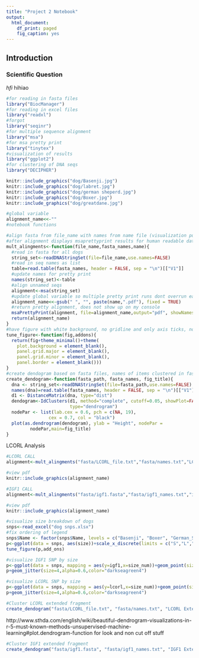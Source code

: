 ```yaml
---
title: "Project 2 Notebook"
output:
  html_document:
    df_print: paged
    fig_caption: yes
---
```




## Introduction
### Scientific Question
*hfi* hihiao
```r
#for reading in fasta files
library("BiocManager")
#for reading in excel files
library("readxl")
#forgot
library("seqinr")
#for multiple sequence alignment 
library("msa")
#for msa pretty print 
library("tinytex")
#visualization of results 
library("ggplot2")
#for clustering of DNA seqs 
library("DECIPHER")
```
```r

knitr::include_graphics("dog/Basenji.jpg")
knitr::include_graphics("dog/labret.jpg")
knitr::include_graphics("dog/german sheperd.jpg")
knitr::include_graphics("dog/Boxer.jpg")
knitr::include_graphics("dog/greatdane.jpg")


```



```r
#global variable
alignment_name<<-""
#notebook functions

#align fasta from file_name with names from name file (visualization purposes)
#after alignment displays msaprettyprint results for human readable data
mult_alingments<-function(file_name,fasta_names,name){
  #read in fasta for all dogs
  string_set<-readDNAStringSet(file=file_name,use.names=FALSE)
  #read in seq names as list 
  table=read.table(fasta_names, header = FALSE, sep = "\n")[["V1"]]
  #update names for pretty print
  names(string_set)<-table
  #align unnamed seqs
  alignment<-msa(string_set)
  #update global variable so multiple pretty print runs dont overrun eachother
  alignment_name<<-gsub(" ", "", paste(name,".pdf"), fixed = TRUE)
  #return pretty alignment, does not show up on my console
  msaPrettyPrint(alignment, file=alignment_name,output="pdf", showNames="right",showLogo="top",askForOverwrite=FALSE,showNumbering="none",paperWidth=6,paperHeight=3)
  return(alignment_name)
}
#have figure with white background, no gridline and only axis ticks, no lines
tune_figure<-function(fig,addons){
  return(fig+theme_minimal()+theme(
    plot.background = element_blank(),
    panel.grid.major = element_blank(),
    panel.grid.minor = element_blank(),
    panel.border = element_blank()))
}
#create dendogram based on fasta files, names of items clustered in fasta_names, fig_title is for fig
create_dendogram<-function(fasta_path, fasta_names, fig_title){
  dna <- string_set<-readDNAStringSet(file=fasta_path,use.names=FALSE)
  names(dna)=read.table(fasta_names, header = FALSE, sep = "\n")[["V1"]]
  d1 <- DistanceMatrix(dna, type="dist")
  dendogram<-IdClusters(d1, method="complete", cutoff=0.05, showPlot=FALSE,
                        type="dendrogram")
  nodePar <- list(lab.cex = 0.6, pch = c(NA, 19), 
                cex = 0.7, col = "black")
  plot(as.dendrogram(dendogram), ylab = "Height", nodePar =
         nodePar,main=fig_title)
}
```

LCORL Analysis 

```r
#LCORL CALL
alignment<-mult_alingments("fasta/LCORL_file.txt","fasta/names.txt","LCORL")
```
```r
#view pdf
knitr::include_graphics(alignment_name)
```
```r
#IGF1 CALL
alignment<-mult_alingments("fasta/igf1.fasta","fasta/igf1_names.txt","igf1")
```


```r
#view pdf
knitr::include_graphics(alignment_name)
```


```r
#visualize size breakdown of dogs
snps<-read_excel("dog snps.xlsx")
#fix ordering of legend
snps$Name <- factor(snps$Name, levels = c("Basenji", "Boxer", "German_Shepherd","Labrador_retriever","Great_Dane"))
p<-ggplot(data = snps, aes(size))+scale_x_discrete(limits = c("S","L","XL"))+geom_bar(aes(fill = Name))+scale_fill_manual(values = c("deepskyblue4","brown2","brown","brown4","darkseagreen4"))
tune_figure(p,add_ons)
```


```r
#visualize IGF1 SNP by size 
p<-ggplot(data = snps, mapping = aes(y=igf1,x=size_num))+geom_point(size=4,alpha=0.6,color="darkseagreen4")
p+geom_jitter(size=4,alpha=0.6,color="darkseagreen4")
```


```r
#visualize LCORL SNP by size 
p<-ggplot(data = snps, mapping = aes(y=lcorl,x=size_num))+geom_point(size=4,alpha=0.6,color="darkseagreen4")
p+geom_jitter(size=4,alpha=0.6,color="darkseagreen4")
```

```r
#Cluster LCORL extended fragment 
create_dendogram("fasta/LCORL_file.txt", "fasta/names.txt", "LCORL Extended Fragment Dendogram")
```
http://www.sthda.com/english/wiki/beautiful-dendrogram-visualizations-in-r-5-must-known-methods-unsupervised-machine-learning#plot.dendrogram-function for look and non cut off stuff

```r
#Cluster IGF1 extended fragment 
create_dendogram("fasta/igf1.fasta", "fasta/igf1_names.txt", "IGF1 Extended Fragment Dendogram")
```

